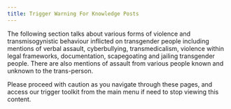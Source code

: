 ```yaml
---
title: Trigger Warning For Knowledge Posts
---
```

The following section talks about various forms of violence and transmisogynistic behaviour inflicted on transgender people including mentions of verbal assault, cyberbullying, transmedicalism, violence within legal frameworks, documentation, scapegoating and jailing transgender people. There are also mentions of assault from various people known and unknown to the trans-person. 

Please proceed with caution as you navigate through these pages, and access our trigger toolkit from the main menu if need to stop viewing this content.
